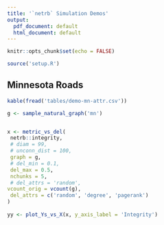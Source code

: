 ```yaml
---
title: '`netrb` Simulation Demos'
output:
  pdf_document: default
  html_document: default
---
```


```r
knitr::opts_chunk$set(echo = FALSE)

source('setup.R')
```

## Minnesota Roads

```r
kable(fread('tables/demo-mn-attr.csv'))
```

```r

g <- sample_natural_graph('mn')


x <- metric_vs_del(
 netrb::integrity,
 # diam = 99,
 # unconn_dist = 100,
 graph = g,
 # del_min = 0.1,
 del_max = 0.5,
 nchunks = 5,
 # del_attrs = 'random',
vcount_orig = vcount(g),
 del_attrs = c('random', 'degree', 'pagerank')
)
           
yy <- plot_Ys_vs_X(x, y_axis_label = 'Integrity')
```
